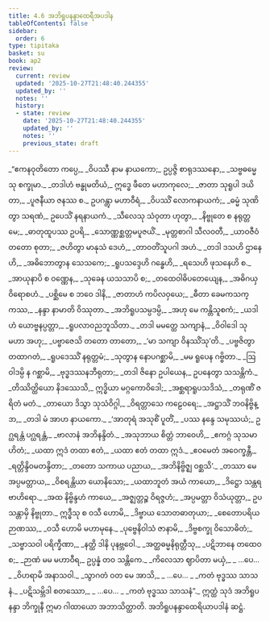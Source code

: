 ```yaml
---
title: 4.6 အဘိရူပနန္ဒာထေရီအပဒါန
tableOfContents: false
sidebar:
  order: 6
type: tipitaka
basket: su
book: ap2
review:
  current: review
  updated: '2025-10-27T21:48:40.244355'
  updated_by: ''
  notes: ''
  history:
  - state: review
    date: '2025-10-27T21:48:40.244355'
    updated_by: ''
    notes: ''
    previous_state: draft
---
```



<ReviewStatus review={frontmatter.review} showDetails={true} />

<HypothesisAnnotation frontmatter={frontmatter} />

<DynamicBreadcrumb />

<Division number="143" book="ap2" e="ch" v="20" p="124">

<Paragraph number="1357" type="verses" book="ap2">
_“ဧကနဝုတိတော ကပ္ပေ,_  
_ဝိပဿီ နာမ နာယကော;_  
ဥပ္ပဇ္ဇိ စာရုဒဿနော,_  
_သဗ္ဗဓမ္မေသု စက္ခုမာ._  

</Paragraph>

</Division>
<Division number="144" book="ap2" e="ch" v="20" p="124">

<Paragraph number="1358" type="verses" book="ap2">
_တဒါဟံ ဗန္ဓုမတိယံ,_  
ဣဒ္ဓေ ဖီတေ မဟာကုလေ;_  
_ဇာတာ သုရူပါ ဒယိတာ,_  
_ပူဇနီယာ ဇနဿ စ._  

</Paragraph>

</Division>
<Division number="145" book="ap2" e="ch" v="20" p="124">

<Paragraph number="1359" book="ap2">
ဥပဂန္တွာ မဟာဝီရံ,_  
_ဝိပဿိံ လောကနာယကံ;_  
_ဓမ္မံ သုဏိတွာ သရဏံ,_  
ဥပေသိံ နရနာယကံ._  

</Paragraph>

</Division>
<Division number="146" book="ap2" e="ch" v="20" p="124">

<Paragraph number="1360" type="verses" book="ap2">
_သီလေသု သံဝုတာ ဟုတွာ,_  
_နိဗ္ဗုတေ စ နရုတ္တမေ;_  
_ဓာတုထူပဿ ဥပရိ,_  
_သောဏ္ဏစ္ဆတ္တမပူဇယိံ._  

</Paragraph>

</Division>
<Division number="147" book="ap2" e="ch" v="20" p="124">

<Paragraph number="1361" type="verses" book="ap2">
_မုတ္တစာဂါ သီလဝတီ,_  
_ယာဝဇီဝံ တတော စုတာ;_  
_ဇဟိတွာ မာနုသံ ဒေဟံ,_  
_တာဝတိံသူပဂါ အဟံ._  

</Paragraph>

</Division>
<Division number="148" book="ap2" e="ch" v="20" p="124">

<Paragraph number="1362" type="verses" book="ap2">
_တဒါ ဒသဟိ ဌာနေဟိ,_  
_အဓိဘောတွာန သေသကေ;_  
_ရူပသဒ္ဒေဟိ ဂန္ဓေဟိ,_  
_ရသေဟိ ဖုသနေဟိ စ._  

</Paragraph>

</Division>
<Division number="149" book="ap2" e="ch" v="20" p="124">

<Paragraph number="1363" type="verses" book="ap2">
_အာယုနာပိ စ ဝဏ္ဏေန,_  
_သုခေန ယသသာပိ စ;_  
_တထေဝါဓိပတေယျေန,_  
_အဓိဂယှ ဝိရောစဟံ._  

</Paragraph>

</Division>
<Division number="150" book="ap2" e="ch" v="20" p="125">

<Paragraph number="1364" type="verses" book="ap2">
_ပစ္ဆိမေ စ ဘဝေ ဒါနိ,_  
_ဇာတာဟံ ကပိလဝှယေ;_  
_ဓီတာ ခေမကသက္ကဿ,_  
_နန္ဒာ နာမာတိ ဝိဿုတာ._  

</Paragraph>

</Division>
<Division number="151" book="ap2" e="ch" v="20" p="125">

<Paragraph number="1365" type="verses" book="ap2">
_အဘိရူပသမ္ပဒမ္ပိ,_  
_အဟု မေ ကန္တိသူစကံ;_  
_ယဒါဟံ ယောဗ္ဗနပ္ပတ္တာ,_  
_ရူပလာဝညဘူသိတာ._  

</Paragraph>

</Division>
<Division number="152" book="ap2" e="ch" v="20" p="125">

<Paragraph number="1366" type="verses" book="ap2">
_တဒါ မမတ္ထေ သကျာနံ,_  
_ဝိဝါဒေါ သုမဟာ အဟု;_  
_ပဗ္ဗာဇေသိ တတော တာတော,_  
_‘မာ သကျာ ဝိနဿိံသု’တိ._  

</Paragraph>

</Division>
<Division number="153" book="ap2" e="ch" v="20" p="125">

<Paragraph number="1367" type="verses" book="ap2">
_ပဗ္ဗဇိတွာ တထာဂတံ,_  
_ရူပဒေဿိံ နရုတ္တမံ;_  
_သုတွာန နောပဂစ္ဆာမိ,_  
_မမ ရူပေန ဂဗ္ဗိတာ._  

</Paragraph>

</Division>
<Division number="154" book="ap2" e="ch" v="20" p="125">

<Paragraph number="1368" type="verses" book="ap2">
_ဩဝါဒမ္ပိ န ဂစ္ဆာမိ,_  
_ဗုဒ္ဓဒဿနဘီရုတာ;_  
_တဒါ ဇိနော ဥပါယေန,_  
ဥပနေတွာ သသန္တိကံ._  

</Paragraph>

</Division>
<Division number="155" book="ap2" e="ch" v="20" p="125">

<Paragraph number="1369" type="verses" book="ap2">
_တိဿိတ္ထိယော နိဒဿေသိ,_  
ဣဒ္ဓိယာ မဂ္ဂကောဝိဒေါ;_  
_အစ္ဆရာရူပသဒိသံ,_  
_တရုဏိံ ဇရိတံ မတံ._  

</Paragraph>

</Division>
<Division number="156" book="ap2" e="ch" v="20" p="125">

<Paragraph number="1370" type="verses" book="ap2">
_တာယော ဒိသွာ သုသံဝိဂ္ဂါ,_  
_ဝိရတ္တာသေ ကဠေဝရေ;_  
_အဋ္ဌာသိံ ဘဝနိဗ္ဗိန္ဒာ,_  
_တဒါ မံ အာဟ နာယကော._  

</Paragraph>

</Division>
<Division number="157" book="ap2" e="ch" v="20" p="125">

<Paragraph number="1371" type="verses" book="ap2">
_‘အာတုရံ အသုစိံ ပူတိံ,_  
_ပဿ နန္ဒေ သမုဿယံ;_  
ဥဂ္ဃရန္တံ ပဂ္ဃရန္တံ,_  
_ဗာလာနံ အဘိနန္ဒိတံ._  

</Paragraph>

</Division>
<Division number="158" book="ap2" e="ch" v="20" p="125">

<Paragraph number="1372" type="verses" book="ap2">
_အသုဘာယ စိတ္တံ ဘာဝေဟိ,_  
_ဧကဂ္ဂံ သုသမာဟိတံ;_  
_ယထာ ဣဒံ တထာ ဧတံ,_  
_ယထာ ဧတံ တထာ ဣဒံ._  

</Paragraph>

</Division>
<Division number="159" book="ap2" e="ch" v="20" p="125">

<Paragraph number="1373" type="verses" book="ap2">
_ဧဝမေတံ အဝေက္ခန္တီ,_  
_ရတ္တိန္ဒိဝမတန္ဒိတာ;_  
_တတော သကာယ ပညာယ,_  
_အဘိနိဗ္ဗိဇ္ဈ ဝစ္ဆသိ’._  

</Paragraph>

</Division>
<Division number="160" book="ap2" e="ch" v="20" p="125">

<Paragraph number="1374" type="verses" book="ap2">
_တဿာ မေ အပ္ပမတ္တာယ,_  
_ဝိစရန္တိယာ ယောနိသော;_  
_ယထာဘူတံ အယံ ကာယော,_  
_ဒိဋ္ဌော သန္တရဗာဟိရော._  

</Paragraph>

</Division>
<Division number="161" book="ap2" e="ch" v="20" p="125">

<Paragraph number="1375" type="verses" book="ap2">
_အထ နိဗ္ဗိန္ဒဟံ ကာယေ,_  
_အဇ္ဈတ္တဉ္စ ဝိရဇ္ဇဟံ;_  
_အပ္ပမတ္တာ ဝိသံယုတ္တာ,_  
ဥပသန္တာမှိ နိဗ္ဗုတာ._  

</Paragraph>

</Division>
<Division number="162" book="ap2" e="ch" v="20" p="126">

<Paragraph number="1376" type="verses" book="ap2">
ဣဒ္ဓီသု စ ဝသီ ဟောမိ,_  
_ဒိဗ္ဗာယ သောတဓာတုယာ;_  
_စေတောပရိယဉာဏဿ,_  
_ဝသီ ဟောမိ မဟာမုနေ._  

</Paragraph>

</Division>
<Division number="163" book="ap2" e="ch" v="20" p="126">

<Paragraph number="1377" type="verses" book="ap2">
_ပုဗ္ဗေနိဝါသံ ဇာနာမိ,_  
_ဒိဗ္ဗစက္ခု ဝိသောဓိတံ;_  
_သဗ္ဗာသဝါ ပရိက္ခီဏာ,_  
_နတ္ထိ ဒါနိ ပုနဗ္ဘဝေါ._  

</Paragraph>

</Division>
<Division number="164" book="ap2" e="ch" v="20" p="126">

<Paragraph number="1378" type="verses" book="ap2">
_အတ္ထဓမ္မနိရုတ္တီသု,_  
_ပဋိဘာနေ တထေဝ စ;_  
_ဉာဏံ မမ မဟာဝီရ,_  
ဥပ္ပန္နံ တဝ သန္တိကေ._  

</Paragraph>

</Division>
<Division number="165" book="ap2" e="ch" v="20" p="126">

<Paragraph number="1379" type="verses" book="ap2">
_ကိလေသာ ဈာပိတာ မယှံ,_  
_ …ပေ… _  
_ဝိဟရာမိ အနာသဝါ._  

</Paragraph>

</Division>
<Division number="166" book="ap2" e="ch" v="20" p="126">

<Paragraph number="1380" type="verses" book="ap2">
_သွာဂတံ ဝတ မေ အာသိ,_  
_ …ပေ… _  
_ကတံ ဗုဒ္ဓဿ သာသနံ._  

</Paragraph>

</Division>
<Division number="167" book="ap2" e="ch" v="20" p="126">

<Paragraph number="1381" type="verses" book="ap2">
_ပဋိသမ္ဘိဒါ စတဿော,_  
_ …ပေ… _  
_ကတံ ဗုဒ္ဓဿ သာသနံ”._  

</Paragraph>

<Paragraph number="1382" book="ap2">
ဣတ္ထံ သုဒံ အဘိရူပနန္ဒာ ဘိက္ခုနီ ဣမာ ဂါထာယော အဘာသိတ္ထာတိ.

</Paragraph>
</Division>

<Paragraph number="1383" type="center" book="ap2">
အဘိရူပနန္ဒာထေရိယာပဒါနံ ဆဋ္ဌံ.
</Paragraph>